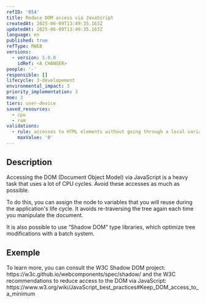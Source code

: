 ```yaml
---
refID: '054'
title: Reduce DOM access via JavaScript
createdAt: 2025-06-09T13:49:35.163Z
updatedAt: 2025-06-09T13:49:35.163Z
language: en
published: true
refType: RWEB
versions:
  - version: 5.0.0
    idRef: <A CHANGER>
people: '-'
responsible: []
lifecycle: 3-developement
environmental_impact: 3
priority_implementation: 3
moe: 3
tiers: user-device
saved_resources:
  - cpu
  - ram
validations:
  - rule: accesses to HTML elements without going through a local variable
    maxValue: '0'
---
```


## Description

Accessing the DOM (Document Object Model) via JavaScript is a heavy task that uses a lot of CPU cycles. Avoid these accesses as much as possible.

To do this, you can assign the node to variables that you will reuse during the application's life cycle. 
It avoids re-traversing the tree again each time you manipulate the document.

It is also possible to use “Shadow DOM” type libraries, which optimize tree modifications with a batch system.

## Exemple

To learn more, you can consult the W3C Shadow DOM project:
https\://w3c.github.io/webcomponents/spec/shadow/ 
and the W3C recommendations to reduce access to the DOM via JavaScript:
https\://www\.w3.org/wiki/JavaScript\_best\_practices#Keep\_DOM\_access\_to\_a\_minimum 
